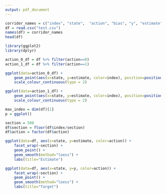 ```yaml
---
output: pdf_document
---
```


```r
corridor_names = c("index", "state",  "action", "bias", "y", "estimate")
df = read.csv("test.csv")
names(df) = corridor_names
head(df)
```

```r
library(ggplot2)
library(dplyr)

action_0_df = df %>% filter(action==0) 
action_1_df = df %>% filter(action==1)

ggplot(data=action_0_df) + 
    geom_point(aes(x=state, y=estimate, color=index), position=position_dodge2(width = 0.5)) + 
    scale_colour_continuous(type = 2)

ggplot(data=action_1_df) + 
    geom_point(aes(x=state, y=estimate, color=index), position=position_dodge2(width = 0.5)) + 
    scale_colour_continuous(type = 2)

```

```r
max_index = dim(df)[1]
p = ggplot()

section = 500
df$section = floor(df$index/section)
df$action = factor(df$action)

ggplot(data=df, aes(x=state, y=estimate, color=action)) + 
    facet_wrap(~section) + 
    geom_point() + 
    geom_smooth(method="loess") + 
    labs(title="Estimate")

ggplot(data=df, aes(x=state, y=y, color=action)) + 
    facet_wrap(~section) + 
    geom_point() + 
    geom_smooth(method="loess") + 
    labs(title="Target")

```